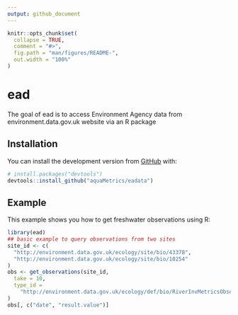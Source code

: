 ```yaml
---
output: github_document
---
```


<!-- README.md is generated from README.Rmd. Please edit that file -->

```r
knitr::opts_chunk$set(
  collapse = TRUE,
  comment = "#>",
  fig.path = "man/figures/README-",
  out.width = "100%"
)
```

# ead

<!-- badges: start -->
<!-- badges: end -->

The goal of ead is to access Environment Agency data from environment.data.gov.uk website via an R package

## Installation

You can install the development version from [GitHub](https://github.com/) with:

``` r
# install.packages("devtools")
devtools::install_github("aquaMetrics/eadata")
```
## Example

This example shows you how to get freshwater observations using R:

```r
library(ead)
## basic example to query observations from two sites
site_id <- c(
  "http://environment.data.gov.uk/ecology/site/bio/43378",
  "http://environment.data.gov.uk/ecology/site/bio/10254"
)
obs <- get_observations(site_id,
  take = 10,
  type_id =
    "http://environment.data.gov.uk/ecology/def/bio/RiverInvMetricsObservation"
)
obs[, c("date", "result.value")]
```
